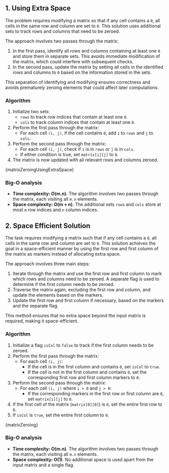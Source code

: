 

## 1. Using Extra Space

The problem requires modifying a matrix so that if any cell contains a `0`, all cells in the same row and column are set to `0`. This solution uses additional sets to track rows and columns that need to be zeroed.

The approach involves two passes through the matrix:

1. In the first pass, identify all rows and columns containing at least one `0` and store them in separate sets. This avoids immediate modification of the matrix, which could interfere with subsequent checks.
2. In the second pass, update the matrix by setting all cells in the identified rows and columns to `0` based on the information stored in the sets.

This separation of identifying and modifying ensures correctness and avoids prematurely zeroing elements that could affect later computations.

### Algorithm

1. Initialize two sets:
   - `rows` to track row indices that contain at least one `0`.
   - `cols` to track column indices that contain at least one `0`.
2. Perform the first pass through the matrix:
   - For each cell `(i, j)`, if the cell contains `0`, add `i` to `rows` and `j` to `cols`.
3. Perform the second pass through the matrix:
   - For each cell `(i, j)`, check if `i` is in `rows` or `j` is in `cols`.
   - If either condition is true, set `matrix[i][j]` to `0`.
4. The matrix is now updated with all relevant rows and columns zeroed.

<MDXCodeBlock>{matrixZeroingUsingExtraSpace}</MDXCodeBlock>

### Big-O analysis

- **Time complexity: O(m.n)**. The algorithm involves two passes through the matrix, each visiting all `m.n` elements.
- **Space complexity: O(m + n)**. The additional sets `rows` and `cols` store at most `m` row indices and `n` column indices.

## 2. Space Efficient Solution

The task requires modifying a matrix such that if any cell contains a `0`, all cells in the same row and column are set to `0`. This solution achieves the goal in a space-efficient manner by using the first row and first column of the matrix as markers instead of allocating extra space.

The approach involves three main steps:

1. Iterate through the matrix and use the first row and first column to mark which rows and columns need to be zeroed. A separate flag is used to determine if the first column needs to be zeroed.
2. Traverse the matrix again, excluding the first row and column, and update the elements based on the markers.
3. Update the first row and first column if necessary, based on the markers and the separate flag.

This method ensures that no extra space beyond the input matrix is required, making it space-efficient.

### Algorithm

1. Initialize a flag `isCol` to `false` to track if the first column needs to be zeroed.
2. Perform the first pass through the matrix:
   - For each cell `(i, j)`:
     - If the cell is in the first column and contains `0`, set `isCol` to `true`.
     - If the cell is not in the first column and contains `0`, set the corresponding first row and first column markers to `0`.
3. Perform the second pass through the matrix:
   - For each cell `(i, j)` where `i > 0` and `j > 0`:
     - If the corresponding markers in the first row or first column are `0`, set `matrix[i][j]` to `0`.
4. If the first cell of the matrix (`matrix[0][0]`) is `0`, set the entire first row to `0`.
5. If `isCol` is `true`, set the entire first column to `0`.

<MDXCodeBlock>{matrixZeroing}</MDXCodeBlock>

### Big-O analysis

- **Time complexity: O(m.n)**. The algorithm involves two passes through the matrix, each visiting all `m.n` elements.
- **Space complexity: O(1)**. No additional space is used apart from the input matrix and a single flag.
